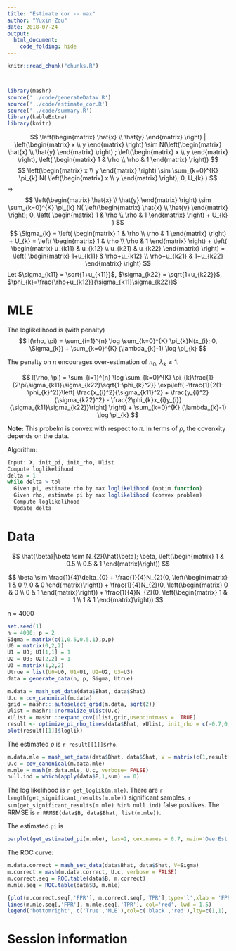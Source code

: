 ```yaml
---
title: "Estimate cor -- max"
author: "Yuxin Zou"
date: 2018-07-24
output: 
  html_document:
    code_folding: hide
---
```


```r
knitr::read_chunk("chunks.R")
```

<!-- Update knitr chunk options -->
```r
```

<!-- Insert the date the file was last updated -->
```r
```

```r
library(mashr)
source('../code/generateDataV.R')
source('../code/estimate_cor.R')
source('../code/summary.R')
library(kableExtra)
library(knitr)
```

$$
\left(\begin{matrix} \hat{x} \\ \hat{y} \end{matrix} \right) | \left(\begin{matrix} x \\ y \end{matrix} \right) \sim N(\left(\begin{matrix} \hat{x} \\ \hat{y} \end{matrix} \right) ; \left(\begin{matrix} x \\ y \end{matrix} \right), \left( \begin{matrix} 1 & \rho \\ \rho & 1 \end{matrix} \right))
$$
$$
\left(\begin{matrix} x \\ y \end{matrix} \right) \sim \sum_{k=0}^{K} \pi_{k} N( \left(\begin{matrix} x \\ y \end{matrix} \right); 0, U_{k} )
$$
$\Rightarrow$
$$
\left(\begin{matrix} \hat{x} \\ \hat{y} \end{matrix} \right) \sim \sum_{k=0}^{K} \pi_{k} N( \left(\begin{matrix} \hat{x} \\ \hat{y} \end{matrix} \right); 0, \left( \begin{matrix} 1 & \rho \\ \rho & 1 \end{matrix} \right) + U_{k} )
$$
$$
\Sigma_{k} = \left( \begin{matrix} 1 & \rho \\ \rho & 1 \end{matrix} \right) + U_{k} = \left( \begin{matrix} 1 & \rho \\ \rho & 1 \end{matrix} \right) + \left( \begin{matrix} u_{k11} & u_{k12} \\ u_{k21} & u_{k22} \end{matrix} \right) = \left( \begin{matrix} 1+u_{k11} & \rho+u_{k12} \\ \rho+u_{k21} & 1+u_{k22} \end{matrix} \right)
$$
Let $\sigma_{k11} = \sqrt{1+u_{k11}}$, $\sigma_{k22} = \sqrt{1+u_{k22}}$, $\phi_{k}=\frac{\rho+u_{k12}}{\sigma_{k11}\sigma_{k22}}$

# MLE

The loglikelihood is (with penalty)
$$
l(\rho, \pi) = \sum_{i=1}^{n} \log \sum_{k=0}^{K} \pi_{k}N(x_{i}; 0, \Sigma_{k}) + \sum_{k=0}^{K} (\lambda_{k}-1) \log \pi_{k}
$$

The penalty on $\pi$ encourages over-estimation of $\pi_{0}$, $\lambda_{k}\geq 1$.

$$
l(\rho, \pi) = \sum_{i=1}^{n} \log \sum_{k=0}^{K} \pi_{k}\frac{1}{2\pi\sigma_{k11}\sigma_{k22}\sqrt{1-\phi_{k}^2}} \exp\left( -\frac{1}{2(1-\phi_{k}^2)}\left[ \frac{x_{i}^2}{\sigma_{k11}^2} + \frac{y_{i}^2}{\sigma_{k22}^2} - \frac{2\phi_{k}x_{i}y_{i}}{\sigma_{k11}\sigma_{k22}}\right]  \right) + \sum_{k=0}^{K} (\lambda_{k}-1) \log \pi_{k}
$$

**Note:** This probelm is convex with respect to $\pi$. In terms of $\rho$, the covenxity depends on the data.

Algorithm:
```r
Input: X, init_pi, init_rho, Ulist
Compute loglikelihood
delta = 1
while delta > tol
  Given pi, estimate rho by max loglikelihood (optim function)
  Given rho, estimate pi by max loglikelihood (convex problem)
  Compute loglikelihood
  Update delta
```

# Data

$$
\hat{\beta}|\beta \sim N_{2}(\hat{\beta}; \beta, \left(\begin{matrix} 1 & 0.5 \\
                                          0.5 & 1 \end{matrix}\right))
$$

$$
\beta \sim \frac{1}{4}\delta_{0} + \frac{1}{4}N_{2}(0, \left(\begin{matrix} 1 & 0 \\
                                          0 & 0 \end{matrix}\right)) + \frac{1}{4}N_{2}(0, \left(\begin{matrix} 0 & 0 \\
                                          0 & 1 \end{matrix}\right)) + \frac{1}{4}N_{2}(0, \left(\begin{matrix} 1 & 1 \\
                                          1 & 1 \end{matrix}\right))
$$

n = 4000

```r
set.seed(1)
n = 4000; p = 2
Sigma = matrix(c(1,0.5,0.5,1),p,p)
U0 = matrix(0,2,2)
U1 = U0; U1[1,1] = 1
U2 = U0; U2[2,2] = 1
U3 = matrix(1,2,2)
Utrue = list(U0=U0, U1=U1, U2=U2, U3=U3)
data = generate_data(n, p, Sigma, Utrue)
```

```r
m.data = mash_set_data(data$Bhat, data$Shat)
U.c = cov_canonical(m.data)
grid = mashr:::autoselect_grid(m.data, sqrt(2))
Ulist = mashr:::normalize_Ulist(U.c)
xUlist = mashr:::expand_cov(Ulist,grid,usepointmass =  TRUE)
result <- optimize_pi_rho_times(data$Bhat, xUlist, init_rho = c(-0.7,0,0.7))
plot(result[[1]]$loglik)
```
The estimated $\rho$ is `r result[[1]]$rho`.

```r
m.data.mle = mash_set_data(data$Bhat, data$Shat, V = matrix(c(1,result[[1]]$rho,result[[1]]$rho,1),2,2))
U.c = cov_canonical(m.data.mle)
m.mle = mash(m.data.mle, U.c, verbose= FALSE)
null.ind = which(apply(data$B,1,sum) == 0)
```

The log likelihood is `r get_loglik(m.mle)`. There are `r length(get_significant_results(m.mle))` significant samples, `r sum(get_significant_results(m.mle) %in% null.ind)` false positives. The RRMSE is `r RRMSE(data$B, data$Bhat, list(m.mle))`.

The estimated `pi` is
```r
barplot(get_estimated_pi(m.mle), las=2, cex.names = 0.7, main='OverEst', ylim=c(0,0.8))
```


The ROC curve:
```r
m.data.correct = mash_set_data(data$Bhat, data$Shat, V=Sigma)
m.correct = mash(m.data.correct, U.c, verbose = FALSE)
m.correct.seq = ROC.table(data$B, m.correct)
m.mle.seq = ROC.table(data$B, m.mle)
```

```r
{plot(m.correct.seq[,'FPR'], m.correct.seq[,'TPR'],type='l',xlab = 'FPR', ylab='TPR', main='True Positive vs False Positive', cex=1.5, lwd = 1.5)
lines(m.mle.seq[,'FPR'], m.mle.seq[,'TPR'], col='red', lwd = 1.5)
legend('bottomright', c('True','MLE'),col=c('black','red'),lty=c(1,1), lwd=c(1.5,1.5))}
```

# Session information

<!-- Insert the session information into the document -->
```r
```
